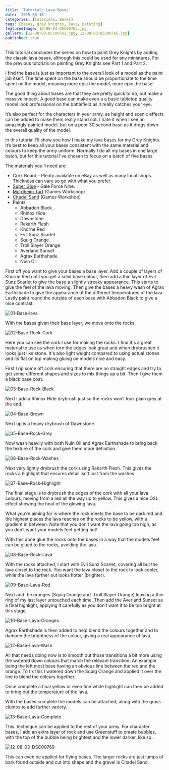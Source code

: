 ```yaml
---
title: 'Tutorial: Lava Bases'
date: '2015-08-16'
categories: [Tutorials, Bases]
tags: [bases, grey knights, lava, painting]
featuredImage: 12-08-03-DSC00765.jpg
gallery: [12-08-03-DSC00762.jpg, 12-08-03-DSC00765.jpg]
published: true
---
```


This tutorial concludes the series on how to paint Grey Knights by adding the classic lava bases, although this could be used for any miniatures. For the previous tutorials on painting Grey Knights see Part 1 and Part 2.

I find the base is just as important to the overall look of a model as the paint job itself. The time spent on the base should be proportionate to the time spent on the model, meaning more epic the model, more epic the base!

The good thing about bases are that they are pretty quick to do, but make a massive impact. A good base can make even a a basic tabletop quality model look professional on the battlefield as it really catches your eye.

It’s also perfect for the characters in your army, as height and scenic effects can be added to make them really stand out. I hate it when I see an amazingly painted model, but on a poor 30 second base as it drags down the overall quality of the model.

In this tutorial I'll show you how I make my lava bases for my Grey Knights. It’s best to keep all your bases consistent with the same material and colours to keep the army uniform. Normally I do all my bases in one large batch, but for this tutorial I've chosen to focus on a batch of five bases.

The materials you’ll need are:

- Cork Board – Plenty available on eBay as well as many local shops. Thickness can vary so go with what you prefer.
- [Super Glue](http://www.minitothemax.com/review-gale-force-nine-hobby-glue/) - Gale Force Nine.
- [Mordheim Turf](http://www.games-workshop.com/en-GB/Mordheim-Turf?_requestid=5217993) (Games Workshop)
- [Citadel Sand](http://www.games-workshop.com/en-GB/Citadel-Sand) (Games Workshop)
- Paints
  - Abbadon Black
  - Rhinox Hide
  - Dawnstone
  - Rakarth Flesh
  - Khorne Red
  - Evil Sunz Scarlet
  - Squig Orange
  - Troll Slayer Orange
  - Averland Sunset
  - Agrax Earthshade
  - Nuln Oil

First off you want to give your bases a base layer. Add a couple of layers of Khorne Red until you get a solid base colour, then add a thin layer of Evil Sunz Scarlet to give the base a slightly streaky appearance. This starts to give the feel of the lava moving. Then give the bases a heavy wash of Agrax Earthshade to give the appearance of the different temperatures of the lava. Lastly paint round the outside of each base with Abbadon Black to give a nice contrast.

![01-Base-lava](01-Base-lava.jpg)

With the bases given their base layer, we move onto the rocks.

![02-Base-Rock-Cork](02-Base-Rock-Cork.jpg)

Here you can see the cork I use for making the rocks. I find it's a great material to use as when torn the edges look great and when drybrushed it looks just like stone. It's also light weight compared to using actual stones and its flat on top making gluing on models nice and easy.

First I rip some off cork ensuring that there are no straight edges and try to get some different shapes and sizes to mix things up a bit. Then I give them a black base coat.

![03-Base-Rock-Black](03-Base-Rock-Black.jpg)

Next I add a Rhinox Hide drybrush just so the rocks won’t look plain grey at the end.

![04-Base-Brown](04-Base-Brown.jpg)

Next up is a heavy drybrush of Dawnstone.

![05-Base-Rock-Grey](05-Base-Rock-Grey.jpg)

Now wash heavily with both Nuln Oil and Agrax Earthshade to bring back the texture of the cork and give them more definition.

![06-Base-Rock-Washes](06-Base-Rock-Washes.jpg)

Next very lightly drybrush the cork using Rakarth Flesh. This gives the rocks a highlight that ensures detail isn't lost from the washes.

![07-Base-Rock-Highlight](07-Base-Rock-Highlight.jpg)

The final stage is to drybrush the edges of the cork with all your lava colours, moving from a red all the way up to yellow. This gives a nice OSL effect showing the heat of the glowing lava.

What you’re aiming for is where the rock meets the base to be dark red and the highest places the lava reaches on the rocks to be yellow, with a gradient in between. Note that you don’t want the lava going too high, as you don’t want your models feet getting hot!

With this done glue the rocks onto the bases in a way that the models feet can be glued to the rocks, avoiding the lava.

![08-Base-Rock-Lava](08-Base-Rock-Lava.jpg)

With the rocks attached, I start with Evil Sunz Scarlet, covering all but the lava closet to the rock. You want the lava closet to the rock to look cooler, while the lava further out looks hotter (brighter).

![09-Base-Lava-Red](09-Base-Lava-Red.jpg)

Next add the oranges (Squig Orange and  Troll Slayer Orange) leaving a thin ring of my last layer untouched each time. Then add the Averland Sunset as a final highlight, applying it carefully as you don’t want it to be too bright at this stage.

![10-Base-Lava-Oranges](10-Base-Lava-Oranges.jpg)

Agrax Earthshade is then added to help blend the colours together and to dampen the brightness of the colour, giving a real appearance of lava.

![12-Base-Lava-Wash](12-Base-Lava-Wash.jpg)

All that needs doing now is to smooth out those transitions a bit more using the watered down colours that match the relevant transition. An example being the left most base having an obvious line between the red and the orange. To fix this I watered down the Squig Orange and applied it over the line to blend the colours together.

Once complete a final yellow or even fine white highlight can then be added to bring out the temperature of the lava.

With the bases complete the models can be attached, along with the grass clumps to add further variety.

![13-Base-Lava-Complete](13-Base-Lava-Complete.jpg)

This  technique can be applied to the rest of your army. For character bases, I add an extra layer of rock and use Greenstuff to create bubbles, with the top of the bubble being brightest and the lower darker, like so..

![12-08-03-DSC00769](12-08-03-DSC00769.jpg)

This can even be applied for flying bases. The larger rocks are just lumps of bark found outside and cut into shape and the gravel is Citadel Sand.
